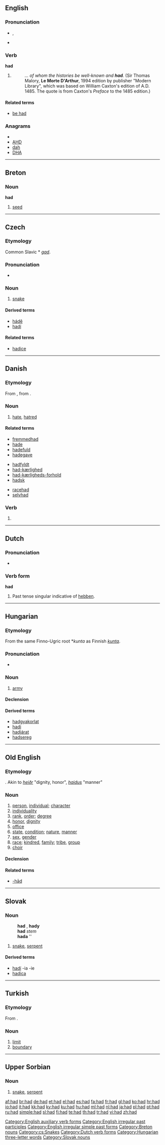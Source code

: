 {{also|haad}}
==English==

{{rank|it|for|as|16|had|you|not|be}}

===Pronunciation===
* {{IPA|/hæd/}}, {{SAMPA|/h{d/}}
* {{audio|en-us-had.ogg|Audio (US)}}
*: {{rhymes|æd}}

===Verb===
'''had'''

# {{past of|[[have]]}}
#: ''... of whom the histories be well-known and '''had'''.'' (Sir Thomas Malory, '''Le Morte D'Arthur''', 1994 edition by publisher "Modern Library", which was based on William Caxton's edition of A.D. 1485. The quote is from Caxton's ''Preface'' to the 1485 edition.)

====Related terms====
* [[be had]]

===Anagrams===
* {{alphagram|[[ADH#English|ADH]]}} 
* [[AHD#English|AHD]]
* [[dah#English|dah]]
* [[DHA#English|DHA]]

[[Category:English auxiliary verb forms]]
[[Category:English irregular past participles]]
[[Category:English irregular simple past forms]]

----

==Breton==

===Noun===
'''had'''

# [[seed]]

[[Category:Breton nouns]]

----

==Czech==

===Etymology===
Common Slavic * ''[[gad]]''.

===Pronunciation===
* {{audio|Cs-had.ogg|audio}}

===Noun===
{{cs-noun|g=m}}

# [[snake]]

====Derived terms====
* [[hádě]]
* [[hadí]]

====Related terms====
* [[hadice]] {{f}}

[[Category:cs:Snakes]]

----

==Danish==

===Etymology===

From {{etyl|non|da}} {{term|hatr|lang=non}}, from {{proto|Indo-European|ḱeh₂d-|hate|lang=da}}.

===Noun===
{{da-noun|et|-}}

# [[hate]], [[hatred]]

====Related terms====
{{top3}}
* [[fremmedhad]] {{n}}
* [[hade]]
* [[hadefuld]]
* [[hadegave]] {{c}}
{{mid3}}
* [[hadfyldt]]
* [[had-kærlighed]] {{c}}
* [[had-kærligheds-forhold]] {{n}}
* [[hadsk]]
{{mid3}}
* [[racehad]] {{n}}
* [[selvhad]] {{n}}
{{bottom}}

===Verb===
{{infl|da|verb form}}

# {{form of|imperative|hade|lang=Danish}}

----

==Dutch==

===Pronunciation===
* {{IPA|/'hat/|lang=nl}}

===Verb form===
'''had'''

# Past tense singular indicative of [[hebben]].

[[Category:Dutch verb forms]]

----

==Hungarian==

===Etymology===
From the same Finno-Ugric root *''kunta'' as Finnish ''[[kunta]]''.

===Pronunciation===
* {{IPA|/ˈhɒd/|lang=hu}}

===Noun===
{{hu-noun|ak}}

# {{military|lang=hu}} [[army]]

====Declension====
{{hu-decl-ak|ha|d|at}}{{hu-pos-atok|had||ai}}

====Derived terms====
* [[hadgyakorlat]]
* [[hadi]]
* [[hadjárat]]
* [[hadsereg]]

[[Category:Hungarian three-letter words]]

----

==Old English==

===Etymology===
{{proto|Germanic|haiduz|state, condition, rank, person|lang=ang}}. Akin to {{etyl|non|-}} ''[[heiðr]]'' "dignity, honor", {{etyl|got|-}} ''[[haidus]]'' "manner"

===Noun===
{{infl|ang|noun|head=hād|g=m}}

# [[person]], [[individual]]; [[character]]
# [[individuality]]
# [[rank]], [[order]]; [[degree]]
# [[honor]], [[dignity]]
# [[office]] {{context|esp religious}}
# [[state]], [[condition]]; [[nature]], [[manner]]
# [[sex]], [[gender]]
# [[race]]; [[kindred]], [[family]]; [[tribe]], [[group]]
# [[choir]]

====Declension====
{{ang-decl-noun|hād|hāda|hād|hāda|hāda|hāda|hāda|hādum}}

====Related terms====
* [[-had#Old English|-hād]]
----

==Slovak==

===Noun===
: '''had''' {{m}}, '''hady''' {{p}}
: '''had''' ''stem''
: '''hada''' ''{{gensg}}
: {{decpat}} {{sk-dub}}

# [[snake]], [[serpent]]

====Derived terms====
* [[hadí]] -ia -ie
* [[hadica#Slovak|hadica]] {{f}}

[[Category:Slovak nouns]]

----

==Turkish==

===Etymology===
From {{etyl|ar|tr}} {{Arab|[[حد|حَدّ]]}}.

===Noun===
{{infl|tr|noun}}

# [[limit]]
# [[boundary]]

----

==Upper Sorbian==

===Noun===
{{infl|hsb|noun|g=m}}

# [[snake]], [[serpent]]

[[af:had]]
[[br:had]]
[[de:had]]
[[et:had]]
[[el:had]]
[[es:had]]
[[fa:had]]
[[fr:had]]
[[gl:had]]
[[ko:had]]
[[hr:had]]
[[io:had]]
[[it:had]]
[[kk:had]]
[[ky:had]]
[[ku:had]]
[[hu:had]]
[[ml:had]]
[[nl:had]]
[[ja:had]]
[[pl:had]]
[[pt:had]]
[[ru:had]]
[[simple:had]]
[[sl:had]]
[[fi:had]]
[[te:had]]
[[th:had]]
[[tr:had]]
[[vi:had]]
[[zh:had]]
